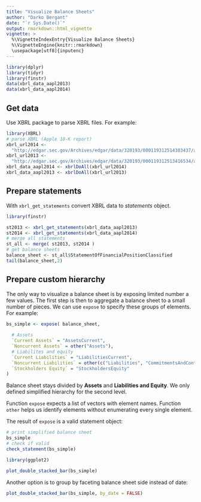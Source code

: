 ```yaml
---
title: "Visualize Balance Sheets"
author: "Darko Bergant"
date: "`r Sys.Date()`"
output: rmarkdown::html_vignette
vignette: >
  %\VignetteIndexEntry{Visualize Balance Sheets}
  %\VignetteEngine{knitr::rmarkdown}
  \usepackage[utf8]{inputenc}
---
```



```r
library(dplyr)
library(tidyr)
library(finstr)
data(xbrl_data_aapl2013)
data(xbrl_data_aapl2014)
```


## Get data
Use XBRL package to parse XBRL files. For example:
```r
library(XBRL)
# parse XBRL (Apple 10-K report)
xbrl_url2014 <- 
  "http://edgar.sec.gov/Archives/edgar/data/320193/000119312514383437/aapl-20140927.xml"
xbrl_url2013 <- 
  "http://edgar.sec.gov/Archives/edgar/data/320193/000119312513416534/aapl-20130928.xml"
xbrl_data_aapl2014 <- xbrlDoAll(xbrl_url2014)
xbrl_data_aapl2013 <- xbrlDoAll(xbrl_url2013)
```

## Prepare statements
With `xbrl_get_statements` convert XBRL data to *statements* object. 
```r
library(finstr)

st2013 <- xbrl_get_statements(xbrl_data_aapl2013)
st2014 <- xbrl_get_statements(xbrl_data_aapl2014)
# merge all statements
st_all <- merge( st2013, st2014 )
# get balance sheets 
balance_sheet <- st_all$StatementOfFinancialPositionClassified
tail(balance_sheet,2)

```

## Prepare custom hierarchy
The only way to visualize a balance sheet is by exposing limited number a few values. 
The first step is then to aggregate a balance sheet to a small number of pieces.
We can use `expose` to specify these groups of elements. For example:

```r
bs_simple <- expose( balance_sheet,
  
  # Assets
  `Current Assets` = "AssetsCurrent",
  `Noncurrent Assets` = other("Assets"),
  # Liabilites and equity
  `Current Liabilities` = "LiabilitiesCurrent",
  `Noncurrent Liabilities` = other(c("Liabilities", "CommitmentsAndContingencies")),
  `Stockholders Equity` = "StockholdersEquity"
)

```

Balance sheet stays divided by **Assets** and **Liabilities and Equity**.
We only defined simplified hierarchy for the second level.

Function `expose` expects a list of vectors with element names.
Function `other` helps us identify elements without enumerating every single element.

The result of `expose` is a valid statement object:
```r
# print simplified balance sheet
bs_simple
# check if valid
check_statement(bs_simple)

```



```r
library(ggplot2)

plot_double_stacked_bar(bs_simple)

```

Another option is to group by faceting balance sheet side instead of date:

```r

plot_double_stacked_bar(bs_simple, by_date = FALSE)

```









